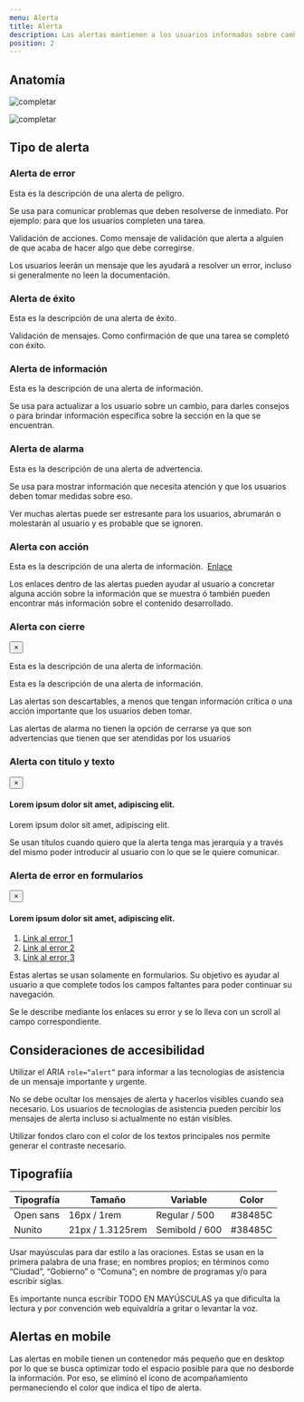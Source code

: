 ```yaml
---
menu: Alerta
title: Alerta
description: Las alertas mantienen a los usuarios informados sobre cambios importantes, a veces urgentes, y condiciones persistentes.
position: 2
---
```


## Anatomía

![completar](/componentes/alerta/anatomía-1.svg)

![completar](/componentes/alerta/anatomía-2.svg)

## Tipo de alerta

### Alerta de error

<div className="alert alert-danger" role="alert">
  <p>Esta es la descripción de una alerta de peligro.</p>
</div>

Se usa para comunicar problemas que deben resolverse de inmediato. Por ejemplo: para que los usuarios completen una tarea.

Validación de acciones. Como mensaje de validación que alerta a alguien de que acaba de hacer algo que debe corregirse.

Los usuarios leerán un mensaje que les ayudará a resolver un error, incluso si generalmente no leen la documentación.

### Alerta de éxito

<div className="alert alert-success" role="alert">
  <p>Esta es la descripción de una alerta de éxito.</p>
</div>

Validación de mensajes. Como confirmación de que una tarea se completó con éxito.

### Alerta de información

<div className="alert alert-info" role="alert">
  <p>Esta es la descripción de una alerta de información.</p>
</div>

Se usa para actualizar a los usuario sobre un cambio, para darles consejos o para brindar información especifica sobre la sección en la que se encuentran.

### Alerta de alarma

<div className="alert alert-primary" role="alert">
  <p>Esta es la descripción de una alerta de advertencia.</p>
</div>

Se usa para mostrar información que necesita atención y que los usuarios deben tomar medidas sobre eso.

Ver muchas alertas puede ser estresante para los usuarios, abrumarán o molestarán al usuario y es probable que se ignoren.

### Alerta con acción

<div className="alert alert-info" role="alert">
  <p>
    Esta es la descripción de una alerta de información.&nbsp;
    <a href="#">Enlace</a>
  </p>
</div>

Los enlaces dentro de las alertas pueden ayudar al usuario a concretar alguna acción sobre la información que se muestra ó también pueden encontrar más información sobre el contenido desarrollado.

### Alerta con cierre

<div className="alert alert-info" role="alert">
  <button type="button" className="close" data-dismiss="alert" aria-label="Close">
    <span aria-hidden="true">&times;</span>
  </button>
  <p>Esta es la descripción de una alerta de información.</p>
</div>

<div className="alert alert-primary" role="alert">
  <p>Esta es la descripción de una alerta de información.</p>
</div>

Las alertas son descartables, a menos que tengan información crítica o una acción importante que los usuarios deben tomar.

Las alertas de alarma no tienen la opción de cerrarse ya que son advertencias que tienen que ser atendidas por los usuarios

### Alerta con titulo y texto

<div className="alert alert-danger" role="alert">
  <button type="button" className="close" data-dismiss="alert" aria-label="Close">
    <span aria-hidden="true">&times;</span>
  </button>
  <h4>Lorem ipsum dolor sit amet, adipiscing elit.</h4>
  <p> Lorem ipsum dolor sit amet, adipiscing elit.</p>
</div>

Se usan títulos cuando quiero que la alerta tenga mas jerarquía y a través del mismo poder introducir al usuario con lo que se le quiere comunicar.

### Alerta de error en formularios

<div className="alert alert-danger" role="alert">
  <button type="button" className="close" data-dismiss="alert" aria-label="Close">
    <span aria-hidden="true">&times;</span>
  </button>
  <h4>Lorem ipsum dolor sit amet, adipiscing elit.</h4>
  <ol>
    <li>
      <a href="#">Link al error 1</a>
    </li>
    <li>
      <a href="#">Link al error 2</a>
    </li>
    <li>
      <a href="#">Link al error 3</a>
    </li>
  </ol>
</div>

Estas alertas se usan solamente en formularios. Su objetivo es ayudar al usuario a que complete todos los campos faltantes para poder continuar su navegación.

Se le describe mediante los enlaces su error y se lo lleva con un scroll al campo correspondiente.

## Consideraciones de accesibilidad

Utilizar el ARIA `role=“alert”` para informar a las tecnologías de asistencia de un mensaje importante y urgente.

No se debe ocultar los mensajes de alerta y hacerlos visibles cuando sea necesario. Los usuarios de tecnologías de asistencia pueden percibir los mensajes de alerta incluso si actualmente no están visibles.

Utilizar fondos claro con el color de los textos principales nos permite generar el contraste necesario.

## Tipografiía

| Tipografía | Tamaño           | Variable       | Color   |
| ---------- | ---------------- | -------------- | ------- |
| Open sans  | 16px / 1rem      | Regular / 500  | #38485C |
| Nunito     | 21px / 1.3125rem | Semibold / 600 | #38485C |

Usar mayúsculas para dar estilo a las oraciones. Estas se usan en la primera palabra de una frase; en nombres propios; en términos como “Ciudad”, “Gobierno” o “Comuna”; en nombre de programas y/o para escribir siglas.

Es importante nunca escribir TODO EN MAYÚSCULAS ya que dificulta la lectura y por convención web equivaldría a gritar o levantar la voz.

## Alertas en mobile

Las alertas en mobile tienen un contenedor más pequeño que en desktop por lo que se busca optimizar todo el espacio posible para que no desborde la información. Por eso, se eliminó el ícono de acompañamiento permaneciendo el color que indica el tipo de alerta.
